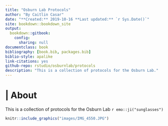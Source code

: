 ```yaml
--- 
title: "Osburn Lab Protocols"
author: "By Caitlin Casar"
date: "**Created:** 2019-10-16 **Last updated:** `r Sys.Date()`"
site: bookdown::bookdown_site
output: 
  bookdown::gitbook:
    config:
      sharing: null
documentclass: book
bibliography: [book.bib, packages.bib]
biblio-style: apalike
link-citations: yes
github-repo: rstudio/osburnlab/protocols
description: "This is a collection of protocols for the Osburn Lab."
---
```


# | About 

This is a collection of protocols for the Osburn Lab `r emo::ji("sunglasses")`

```r
knitr::include_graphics("images/IMG_4550.JPG")
```

